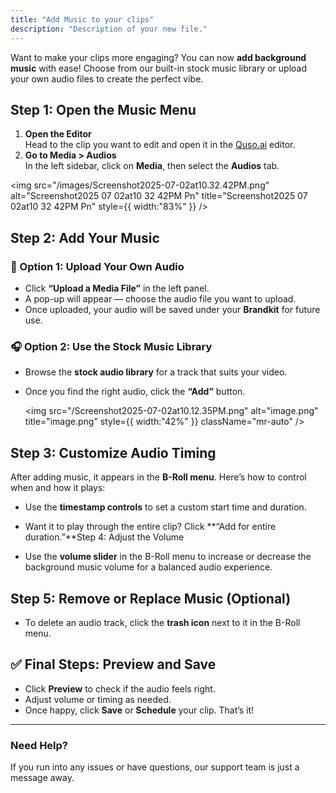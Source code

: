 ```yaml
---
title: "Add Music to your clips"
description: "Description of your new file."
---
```


Want to make your clips more engaging? You can now **add background music** with ease\! Choose from our built-in stock music library or upload your own audio files to create the perfect vibe.

## Step 1: Open the Music Menu

1. **Open the Editor**\
   Head to the clip you want to edit and open it in the [Quso.ai](http://Quso.ai) editor.
2. **Go to Media \> Audios**\
   In the left sidebar, click on **Media**, then select the **Audios** tab.

<img
  src="/images/Screenshot2025-07-02at10.32.42PM.png"
  alt="Screenshot2025 07 02at10 32 42PM Pn"
  title="Screenshot2025 07 02at10 32 42PM Pn"
  style={{ width:"83%" }}
/>

## Step 2: Add Your Music

### 🔁 Option 1: Upload Your Own Audio

- Click **“Upload a Media File”** in the left panel.
- A pop-up will appear — choose the audio file you want to upload.
- Once uploaded, your audio will be saved under your **Brandkit** for future use.

### 🎧 Option 2: Use the Stock Music Library

- Browse the **stock audio library** for a track that suits your video.
- Once you find the right audio, click the **“Add”** button.

  <img
    src="/Screenshot2025-07-02at10.12.35PM.png"
    alt="image.png"
    title="image.png"
    style={{ width:"42%" }}
    className="mr-auto"
  />

## Step 3: Customize Audio Timing

After adding music, it appears in the **B-Roll menu**. Here’s how to control when and how it plays:

- Use the **timestamp controls** to set a custom start time and duration.
- Want it to play through the entire clip? Click **“Add for entire duration.”**Step 4: Adjust the Volume


- Use the **volume slider** in the B-Roll menu to increase or decrease the background music volume for a balanced audio experience.

## Step 5: Remove or Replace Music (Optional)

- To delete an audio track, click the **trash icon** next to it in the B-Roll menu.

## ✅ Final Steps: Preview and Save

- Click **Preview** to check if the audio feels right.
- Adjust volume or timing as needed.
- Once happy, click **Save** or **Schedule** your clip. That’s it\!

---

### Need Help?

If you run into any issues or have questions, our support team is just a message away.